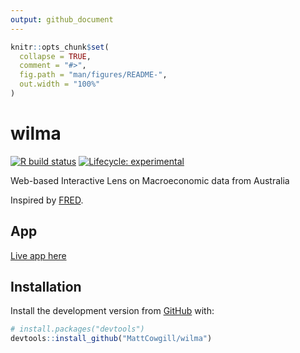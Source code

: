 ```yaml
---
output: github_document
---
```


<!-- README.md is generated from README.Rmd. Please edit that file -->

```r
knitr::opts_chunk$set(
  collapse = TRUE,
  comment = "#>",
  fig.path = "man/figures/README-",
  out.width = "100%"
)
```

# wilma

<!-- badges: start -->
[![R build status](https://github.com/MattCowgill/wilma/workflows/R-CMD-check/badge.svg)](https://github.com/MattCowgill/wilma/actions)
[![Lifecycle: experimental](https://img.shields.io/badge/lifecycle-experimental-orange.svg)](https://www.tidyverse.org/lifecycle/#experimental)
<!-- badges: end -->

Web-based Interactive Lens on Macroeconomic data from Australia

Inspired by [FRED](https://fred.stlouisfed.org).

## App
[Live app here](https://mattcowgill.shinyapps.io/wilma/)

## Installation

Install the development version from [GitHub](https://github.com/) with:

``` r
# install.packages("devtools")
devtools::install_github("MattCowgill/wilma")
```
